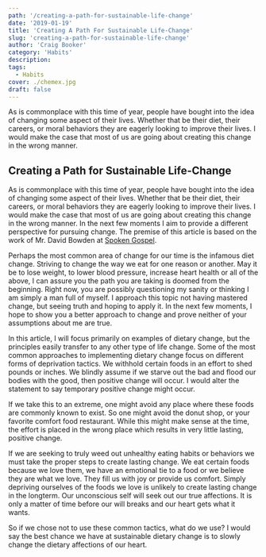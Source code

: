 ```yaml
---
path: '/creating-a-path-for-sustainable-life-change'
date: '2019-01-19'
title: 'Creating A Path For Sustainable Life-Change'
slug: 'creating-a-path-for-sustainable-life-change'
author: 'Craig Booker'
category: 'Habits'
description:
tags:
  - Habits
cover: ./chemex.jpg
draft: false
---
```


As is commonplace with this time of year, people have bought into the idea of changing some aspect of their lives. Whether that be their diet, their careers, or moral behaviors they are eagerly looking to improve their lives. I would make the case that most of us are going about creating this change in the wrong manner.

## Creating a Path for Sustainable Life-Change

As is commonplace with this time of year, people have bought into the idea of changing some aspect of their lives. Whether that be their diet, their careers, or moral behaviors they are eagerly looking to improve their lives. I would make the case that most of us are going about creating this change in the wrong manner. In the next few moments I aim to provide a different perspective for pursuing change. The premise of this article is based on the work of Mr. David Bowden at [Spoken Gospel](http://www.spokengospel.com/).

Perhaps the most common area of change for our time is the infamous diet change. Striving to change the way we eat for one reason or another. May it be to lose weight, to lower blood pressure, increase heart health or all of the above, I can assure you the path you are taking is doomed from the beginning. Right now, you are possibly questioning my sanity or thinking I am simply a man full of myself. I approach this topic not having mastered change, but seeing truth and hoping to apply it. In the next few moments, I hope to show you a better approach to change and prove neither of your assumptions about me are true.

In this article, I will focus primarily on examples of dietary change, but the principles easily transfer to any other type of life change. Some of the most common approaches to implementing dietary change focus on different forms of deprivation tactics. We withhold certain foods in an effort to shed pounds or inches. We blindly assume if we starve out the bad and flood our bodies with the good, then positive change will occur. I would alter the statement to say temporary positive change might occur.

If we take this to an extreme, one might avoid any place where these foods are commonly known to exist. So one might avoid the donut shop, or your favorite comfort food restaurant. While this might make sense at the time, the effort is placed in the wrong place which results in very little lasting, positive change.

If we are seeking to truly weed out unhealthy eating habits or behaviors we must take the proper steps to create lasting change. We eat certain foods because we love them, we have an emotional tie to a food or we believe they are what we love. They fill us with joy or provide us comfort. Simply depriving ourselves of the foods we love is unlikely to create lasting change in the longterm. Our unconscious self will seek out our true affections. It is only a matter of time before our will breaks and our heart gets what it wants.

So if we chose not to use these common tactics, what do we use? I would say the best chance we have at sustainable dietary change is to slowly change the dietary affections of our heart.
